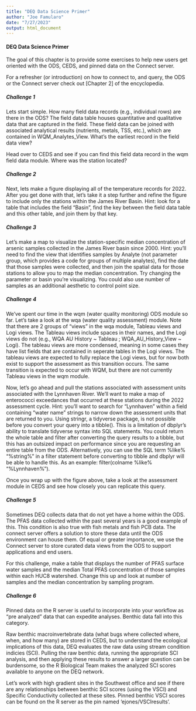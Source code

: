 ```yaml
---
title: "DEQ Data Science Primer"
author: "Joe Famularo"
date: "7/27/2023"
output: html_document
---
```


#### DEQ Data Science Primer

The goal of this chapter is to provide some exercises to help new users get oriented with the ODS, CEDS, and pinned data on the Connect server.

For a refresher (or introduction) on how to connect to, and query, the ODS or the Connect server check out [Chapter 2] of the encyclopedia.

##### Challenge 1

Lets start simple. How many field data records (e.g., individual rows) are there in the ODS? The field data table houses quantitative and qualitative data that are captured in the field. These field data can be joined with associated analytical results (nutrients, metals, TSS, etc.), which are contained in WQM_Analytes_View. What's the earliest record in the field data view?

Head over to CEDS and see if you can find this field data record in the wqm field data module. Where was the station located?

##### Challenge 2

Next, lets make a figure displaying all of the temperature records for 2022. After you get done with that, let's take it a step further and refine the figure to include only the stations within the James River Basin. Hint: look for a table that includes the field "Basin", find the key between the field data table and this other table, and join them by that key.

##### Challenge 3

Let's make a map to visualize the station-specific median concentration of arsenic samples collected in the James River basin since 2000. Hint: you'll need to find the view that identifies samples by Analyte (not parameter group, which provides a code for groups of multiple analytes), find the date that those samples were collected, and then join the spatial data for those stations to allow you to map the median concentration. Try changing the parameter or basin you're visualizing. You could also use number of samples as an additional aesthetic to control point size.

##### Challenge 4

We've spent our time in the wqm (water quality monitoring) ODS module so far. Let's take a look at the wqa (water quality assessment) module. Note that there are 2 groups of "views" in the wqa module, Tableau views and Logi views. The Tableau views include spaces in their names, and the Logi views do not (e.g., WQA AU History \~ Tableau ; WQA_AU_History_View \~ Logi). The tableau views are more condensed, meaning in some cases they have list fields that are contained in seperate tables in the Logi views. The tableau views are expected to fully replace the Logi views, but for now both exist to support the assessment as this transition occurs. The same transition is expected to occur with WQM, but there are not currently Tableau views in the wqm module.

Now, let's go ahead and pull the stations associated with assessment units associated with the Lynnhaven River. We'll want to make a map of enterococci exceedances that occurred at these stations during the 2022 assessment cycle. Hint: you'll want to search for "Lynnhaven" within a field containing "water name" strings to narrow down the assessment units that are returned to you. Using stringr, a tidyverse package, is not possible before you convert your query into a tibble(). This is a limitation of dbplyr's ability to translate tidyverse syntax into SQL statements. You could return the whole table and filter after converting the query results to a tibble, but this has an outsized impact on performance since you are requesting an entire table from the ODS. Alternatively, you can use the SQL term %like% "%string%" in a filter statement before converting to tibble and dbplyr will be able to handle this. As an example: filter(colname %like% "%Lynnhaven%"). 

Once you wrap up with the figure above, take a look at the assessment module in CEDS and see how closely you can replicate this query.

##### Challenge 5

Sometimes DEQ collects data that do not yet have a home within the ODS. The PFAS data collected within the past several years is a good example of this. This condition is also true with fish metals and fish PCB data. The connect server offers a solution to store these data until the ODS environment can house them. Of equal or greater importance, we use the Connect server to store curated data views from the ODS to support applications and end users. 

For this challenge, make a table that displays the number of PFAS surface water samples and the median Total PFAS concentration of those samples within each HUC8 watershed. Change this up and look at number of samples and the median concentration by sampling program.

##### Challenge 6

Pinned data on the R server is useful to incorporate into your workflow as "pre analyzed" data that can expedite analyses. Benthic data fall into this category. 

Raw benthic macroinvertebrate data (what bugs where collected where, when, and how many) are stored in CEDS, but to understand the ecological implications of this data, DEQ evaluates the raw data using stream condition indicies (SCI). Pulling the raw benthic data, running the appropriate SCI analysis, and then applying these results to answer a larger question can be burdensome, so the R Biological Team makes the analyzed SCI scores available to anyone on the DEQ network. 

Let's work with high gradient sites in the Southwest office and see if there are any relationships between benthic SCI scores (using the VSCI) and Specific Conductivity collected at these sites. Pinned benthic VSCI scores can be found on the R server as the pin named 'ejones/VSCIresults'.

